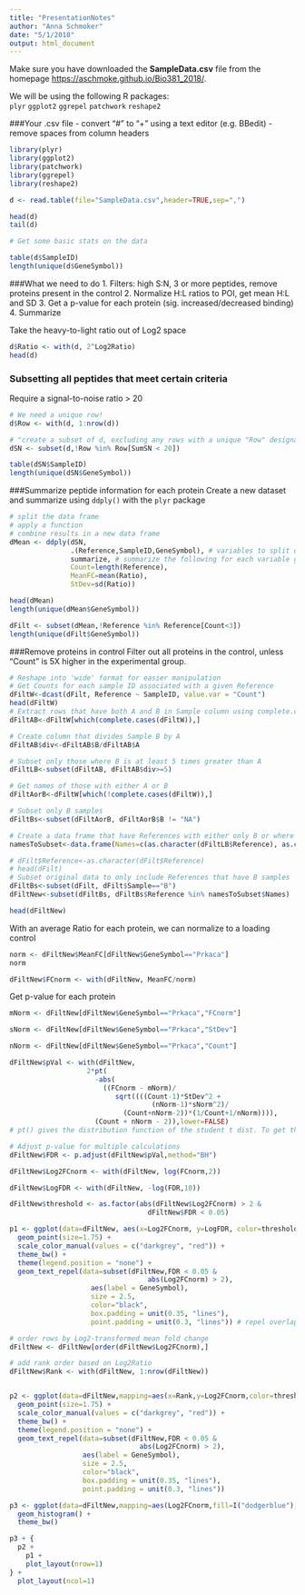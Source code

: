 ```yaml
---
title: "PresentationNotes"
author: "Anna Schmoker"
date: "5/1/2018"
output: html_document
---
```

Make sure you have downloaded the **SampleData.csv** file from the homepage <https://aschmoke.github.io/Bio381_2018/>.

We will be using the following R packages:   
`plyr`
`ggplot2`
`ggrepel`
`patchwork`
`reshape2`

###Your .csv file
- convert "#" to "+" using a text editor (e.g. BBedit)
- remove spaces from column headers

```r
library(plyr)
library(ggplot2)
library(patchwork)
library(ggrepel)
library(reshape2)

d <- read.table(file="SampleData.csv",header=TRUE,sep=",")

head(d)
tail(d)

# Get some basic stats on the data

table(d$SampleID)
length(unique(d$GeneSymbol))
```
###What we need to do
1. Filters: high S:N, 3 or more peptides, remove proteins present in the control
2. Normalize H:L ratios to POI, get mean H:L and SD
3. Get a p-value for each protein (sig. increased/decreased binding)
4. Summarize


Take the heavy-to-light ratio out of Log2 space
```r
d$Ratio <- with(d, 2^Log2Ratio)
head(d)
```

### Subsetting all peptides that meet certain criteria
Require a signal-to-noise ratio > 20

```r
# We need a unique row!
d$Row <- with(d, 1:nrow(d))

# "create a subset of d, excluding any rows with a unique "Row" designation that has a "SumSN" value less than 20
dSN <- subset(d,!Row %in% Row[SumSN < 20])

table(dSN$SampleID)
length(unique(dSN$GeneSymbol))
```

###Summarize peptide information for each protein
Create a new dataset and summarize using `ddply()` with the `plyr` package
```r
# split the data frame
# apply a function
# combine results in a new data frame
dMean <- ddply(dSN,
               .(Reference,SampleID,GeneSymbol), # variables to split data frame by ("." to indicate variables without quoting)
               summarize, # summarize the following for each variable group
               Count=length(Reference),
               MeanFC=mean(Ratio),
               StDev=sd(Ratio))

head(dMean)
length(unique(dMean$GeneSymbol))

dFilt <- subset(dMean,!Reference %in% Reference[Count<3])
length(unique(dFilt$GeneSymbol))
```

###Remove proteins in control
Filter out all proteins in the control, unless "Count" is 5X higher in the experimental group.
```r
# Reshape into 'wide' format for easier manipulation
# Get Counts for each sample ID associated with a given Reference
dFiltW<-dcast(dFilt, Reference ~ SampleID, value.var = "Count")
head(dFiltW)
# Extract rows that have both A and B in Sample column using complete.cases
dFiltAB<-dFiltW[which(complete.cases(dFiltW)),]

# Create column that divides Sample B by A
dFiltAB$div<-dFiltAB$B/dFiltAB$A

# Subset only those where B is at least 5 times greater than A
dFiltLB<-subset(dFiltAB, dFiltAB$div>=5)

# Get names of those with either A or B
dFiltAorB<-dFiltW[which(!complete.cases(dFiltW)),]

# Subset only B samples
dFiltBs<-subset(dFiltAorB, dFiltAorB$B != "NA")

# Create a data frame that have References with either only B or where B > 5x A
namesToSubset<-data.frame(Names=c(as.character(dFiltLB$Reference), as.character(dFiltBs$Reference)))

# dFilt$Reference<-as.character(dFilt$Reference)
# head(dFilt)
# Subset original data to only include References that have B samples
dFiltBs<-subset(dFilt, dFilt$Sample=="B")
dFiltNew<-subset(dFiltBs, dFiltBs$Reference %in% namesToSubset$Names)

head(dFiltNew)
```

With an average Ratio for each protein, we can normalize to a loading control
```r
norm <- dFiltNew$MeanFC[dFiltNew$GeneSymbol=="Prkaca"]
norm

dFiltNew$FCnorm <- with(dFiltNew, MeanFC/norm)
```

Get p-value for each protein
```r
mNorm <- dFiltNew[dFiltNew$GeneSymbol=="Prkaca","FCnorm"]

sNorm <- dFiltNew[dFiltNew$GeneSymbol=="Prkaca","StDev"]

nNorm <- dFiltNew[dFiltNew$GeneSymbol=="Prkaca","Count"]

dFiltNew$pVal <- with(dFiltNew,
                   2*pt(
                     -abs(
                       ((FCnorm - mNorm)/
                          sqrt((((Count-1)*StDev^2 +
                                   (nNorm-1)*sNorm^2)/
                            (Count+nNorm-2))*(1/Count+1/nNorm)))),
                     (Count + nNorm - 2)),lower=FALSE)
# pt() gives the distribution function of the student t dist. To get the p-value, we need to multiply the pt() output by two. Futher, if the t value is positive, we need to use 1-t as input. We can get around this by taking the -abs(t).

# Adjust p-value for multiple calculations
dFiltNew$FDR <- p.adjust(dFiltNew$pVal,method="BH")

dFiltNew$Log2FCnorm <- with(dFiltNew, log(FCnorm,2))

dFiltNew$LogFDR <- with(dFiltNew, -log(FDR,10))

```

```r
dFiltNew$threshold <- as.factor(abs(dFiltNew$Log2FCnorm) > 2 &
                                  dFiltNew$FDR < 0.05)

p1 <- ggplot(data=dFiltNew, aes(x=Log2FCnorm, y=LogFDR, color=threshold)) +
  geom_point(size=1.75) +
  scale_color_manual(values = c("darkgrey", "red")) +
  theme_bw() +
  theme(legend.position = "none") +
  geom_text_repel(data=subset(dFiltNew,FDR < 0.05 &
                                  abs(Log2FCnorm) > 2),
                    aes(label = GeneSymbol),
                    size = 2.5,
                    color="black",
                    box.padding = unit(0.35, "lines"),
                    point.padding = unit(0.3, "lines")) # repel overlapping text labels

# order rows by Log2-transformed mean fold change
dFiltNew <- dFiltNew[order(dFiltNew$Log2FCnorm),] 

# add rank order based on Log2Ratio
dFiltNew$Rank <- with(dFiltNew, 1:nrow(dFiltNew))


p2 <- ggplot(data=dFiltNew,mapping=aes(x=Rank,y=Log2FCnorm,color=threshold)) +
  geom_point(size=1.75) +
  scale_color_manual(values = c("darkgrey", "red")) +
  theme_bw() +
  theme(legend.position = "none") +
  geom_text_repel(data=subset(dFiltNew,FDR < 0.05 &
                                abs(Log2FCnorm) > 2),
                  aes(label = GeneSymbol),
                  size = 2.5,
                  color="black",
                  box.padding = unit(0.35, "lines"),
                  point.padding = unit(0.3, "lines"))

p3 <- ggplot(data=dFiltNew,mapping=aes(Log2FCnorm,fill=I("dodgerblue"), color=I("black"))) +
  geom_histogram() +
  theme_bw()

p3 + {
  p2 +
    p1 +
    plot_layout(nrow=1)
} +
  plot_layout(ncol=1)
```